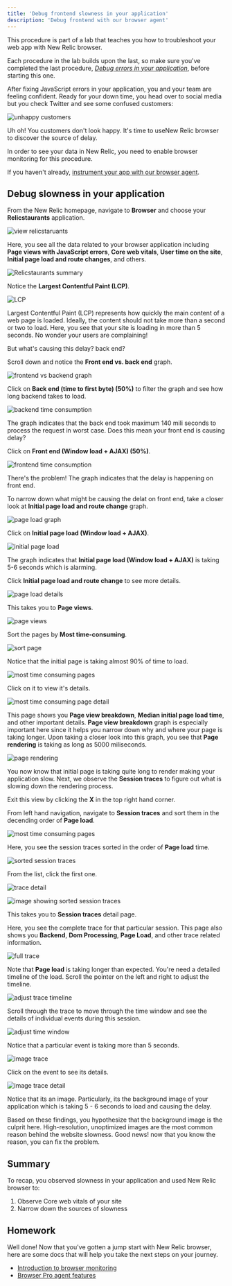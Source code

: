 ```yaml
---
title: 'Debug frontend slowness in your application'
description: 'Debug frontend with our browser agent'
---
```

























<Callout variant="course" title="lab">

This procedure is part of a lab that teaches you how to troubleshoot your web app with New Relic browser.

Each procedure in the lab builds upon the last, so make sure you've completed the last procedure, [_Debug errors in your application_](/docs/browser/new-relic-browser/lab/debug-errors), before starting this one.

</Callout>

After fixing JavaScript errors in your application, you and your team are feeling confident. Ready for your down time, you head over to social media but you check Twitter and see some confused customers:

<img
  title="unhappy customers"
  alt="unhappy customers"
  src={tweet}
/>

Uh oh! You customers don't look happy. It's time to useNew Relic browser to discover the source of delay. 

<Callout variant='important'>

In order to see your data in New Relic, you need to enable browser monitoring for this procedure. 

If you haven't already, [instrument your app with our browser agent](/docs/browser/new-relic-browser/lab/install-browser-agent).

</Callout>

## Debug slowness in your application

<Steps>

<Step>

From the New Relic homepage, navigate to **Browser** and choose your **Relicstaurants** application.

<img
  title="view relicstraunts"
  alt="view relicstaruants"
  src={viewRelicstraunts}
/>

</Step>

<Step>

Here, you see all the data related to your browser application including **Page views with JavaScript errors**, **Core web vitals**, **User time on the site**, **Initial page load and route changes**, and others.

<img
  title="Relicstaurants summary"
  alt="Relicstaurants summary"
  src={viewRelicstrauntsBrowser}
/>

</Step>

Notice the **Largest Contentful Paint (LCP)**.

<img
  title="LCP"
  alt="LCP"
  src={LCP}
/>

Largest Contentful Paint (LCP) represents how quickly the main content of a web page is loaded. Ideally, the content should not take more than a second or two to load. 
Here, you see that your site is loading in more than 5 seconds. No wonder your users are complaining!  

But what's causing this delay? back end?

<Step>

Scroll down and notice the **Front end vs. back end** graph.

<img
  title="frontend vs backend graph"
  alt="frontend vs backend graph"
  src={frontendVsBackend}
/>

Click on **Back end (time to first byte) (50%)** to filter the graph and see how long backend takes to load. 

<img
  title="backend time consumption"
  alt="backend time consumption"
  src={backend}
/>

The graph indicates that the back end took maximum 140 mili seconds to process the request in worst case. Does this mean your front end is causing delay? 

Click on **Front end (Window load + AJAX) (50%)**.

<img
  title="frontend time consumption"
  alt="frontend time consumption"
  src={frontend}
/>

There's the problem! The graph indicates that the delay is happening on front end.

</Step>

<Step>

To narrow down what might be causing the delat on front end, take a closer look at **Initial page load and route change** graph.

<img
  title="page load graph"
  alt="page load graph"
  src={pageLoadGraph}
/>

</Step>

<Step>

Click on **Initial page load (Window load + AJAX)**.

<img
  title="initial page load"
  alt="initial page load"
  src={initialPageLoad}
/> 

The graph indicates that **Initial page load (Window load + AJAX)** is taking 5-6 seconds which is alarming. 

</Step>

<Step>

Click **Initial page load and route change** to see more details.

<img
  title="page load details"
  alt="page load details"
  src={pageLoadDetail}
/> 

This takes you to **Page views**.

<img
  title="page views"
  alt="page views"
  src={pageViews}
/>

</Step>

<Step>

Sort the pages by **Most time-consuming**.

<img
  title="sort page"
  alt="sort page"
  src={sortPages}
/>

Notice that the initial page is taking almost 90% of time to load. 

<img
  title="most time consuming pages"
  alt="most time consuming pages"
  src={mostTimeConsumingPage}
/>

Click on it to view it's details.

<img
  title="most time consuming page detail"
  alt="most time consuming page detail"
  src={mostTimeConsumingPageDetail}
/>

This page shows you **Page view breakdown**, **Median initial page load time**, and other important details. **Page view breakdown** graph is especially important here since it helps you narrow down why and where your page is taking longer.
Upon taking a closer look into this graph, you see that **Page rendering** is taking as long as 5000 miliseconds.

<img
  title="page rendering"
  alt="page rendering"
  src={pageRendering}
/>

</Step>

You now know that initial page is taking quite long to render making your application slow. Next, we observe the **Session traces** to figure out what is slowing down the rendering process. 

Exit this view by clicking the **X** in the top right hand corner.

<Step>

From left hand navigation, navigate to **Session traces** and sort them in the decending order of **Page load**.

<img
  title="most time consuming pages"
  alt="most time consuming pages"
  src={sessionTraces}
/>

</Step>

<Step>

Here, you see the session traces sorted in the order of **Page load** time.

<img
  title="sorted session traces"
  alt="sorted session traces"
  src={sortedSessionTraces}
/>

</Step>

<Step>

From the list, click the first one.

<img
  title="navigate to trace detail"
  alt="trace detail"
  src={navigatetoTraceDetail}
/>

![image showing sorted session traces](../../../images/nr-browser/navigate-to-trace-detail.webp)

This takes you to **Session traces** detail page.

Here, you see the complete trace for that particular session. This page also shows you **Backend**, **Dom Processing**, **Page Load**, and other trace related information.

<img
  title="full trace"
  alt="full trace"
  src={trace}
/>

</Step>

<Step>

Note that **Page load** is taking longer than expected. You're need a detailed timeline of the load. Scroll the pointer on the left and right to adjust the timeline. 

<img
  title="adjust trace timeline"
  alt="adjust trace timeline"
  src={adjustTimeline}
/>

</Step>

<Step>

Scroll through the trace to move through the time window and see the details of individual events during this session.

<img
  title="adjust time window"
  alt="adjust time window"
  src={traceTimeWindow}
/>

</Step>

<Step>

Notice that a particular event is taking more than 5 seconds.

<img
  title="image trace"
  alt="image trace"
  src={imageTrace}
/>

</Step>

<Step>

Click on the event to see its details.

<img
  title="image trace detail"
  alt="image trace detail"
  src={imageTraceDetail}
/>

Notice that its an image. Particularly, its the background image of your application which is taking 5 - 6 seconds to load and causing the delay.

</Step>

</Steps>

Based on these findings, you hypothesize that the background image is the culprit here. High-resolution, unoptimized images are the most common reason behind the website slowness.
Good news! now that you know the reason, you can fix the problem.

## Summary

To recap, you observed slowness in your application and used New Relic browser to:

1. Observe Core web vitals of your site
2. Narrow down the sources of slowness

## Homework

Well done! Now that you've gotten a jump start with New Relic browser, here are some docs that will help you take the next steps on your journey.

- [Introduction to browser monitoring](https://docs.newrelic.com/docs/browser/browser-monitoring/getting-started/introduction-browser-monitoring/)
- [Browser Pro agent features](https://docs.newrelic.com/docs/browser/new-relic-browser/browser-pro-features/intro-to-browser-pro-features)

